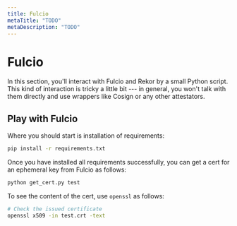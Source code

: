 ```yaml
---
title: Fulcio
metaTitle: "TODO"
metaDescription: "TODO"
---
```


# Fulcio

In this section, you'll interact with Fulcio and Rekor by a small Python script. This kind of interaction is tricky a little bit --- in general, you won't talk with them directly and use wrappers like Cosign or any other attestators.

## Play with Fulcio

Where you should start is installation of requirements:

```sh
pip install -r requirements.txt
```

Once you have installed all requirements successfully, you can get a cert for an ephemeral key from Fulcio as follows:

```sh
python get_cert.py test
```

To see the content of the cert, use `openssl` as follows:

```sh
# Check the issued certificate
openssl x509 -in test.crt -text
```
